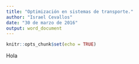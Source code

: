 ---
title: "Optimización en sistemas de transporte."
author: "Israel Cevallos"
date: "30 de marzo de 2016"
output: word_document
---

```{r setup, include=FALSE}
knitr::opts_chunk$set(echo = TRUE)
```

Hola
